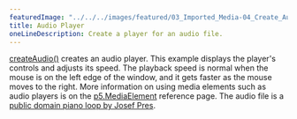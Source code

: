 ---
featuredImage: "../../../images/featured/03_Imported_Media-04_Create_Audio-thumbnail.jpg"
title: Audio Player
oneLineDescription: Create a player for an audio file.
---

<a href="https://p5js.org/reference/#/p5/createAudio" target="_blank">createAudio()</a>
creates an audio player. This example displays the player's controls
and adjusts its speed. The playback speed is normal when the mouse
is on the left edge of the window, and it gets faster as the mouse
moves to the right. More information on using media elements such as
audio players is on the
<a href="https://p5js.org/reference/#/p5.MediaElement" target="_blank">p5.MediaElement</a>
reference page. The audio file is a
<a href="https://freesound.org/people/josefpres/sounds/711156/" target="_blank">public domain piano loop by Josef Pres</a>.
